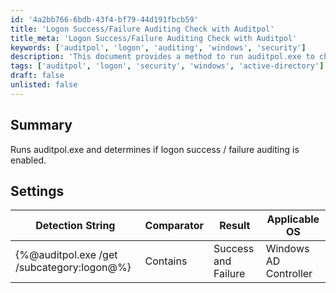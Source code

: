 ```yaml
---
id: '4a2bb766-6bdb-43f4-bf79-44d191fbcb59'
title: 'Logon Success/Failure Auditing Check with Auditpol'
title_meta: 'Logon Success/Failure Auditing Check with Auditpol'
keywords: ['auditpol', 'logon', 'auditing', 'windows', 'security']
description: 'This document provides a method to run auditpol.exe to check if logon success and failure auditing is enabled on Windows Active Directory Controllers. It includes the necessary detection string and applicable operating system information.'
tags: ['auditpol', 'logon', 'security', 'windows', 'active-directory']
draft: false
unlisted: false
---
```

## Summary

Runs auditpol.exe and determines if logon success / failure auditing is enabled.

## Settings

| Detection String                             | Comparator | Result              | Applicable OS         |
|----------------------------------------------|------------|---------------------|-----------------------|
| \{%@auditpol.exe /get /subcategory:logon@%} | Contains   | Success and Failure | Windows AD Controller  |













